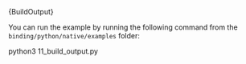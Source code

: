

<CodeBlock className="language-python">
  {BuildOutput}
</CodeBlock>

You can run the example by running the following command from the `binding/python/native/examples` folder:

<CodeBlock className="language-bash">
    python3 11_build_output.py
</CodeBlock>
